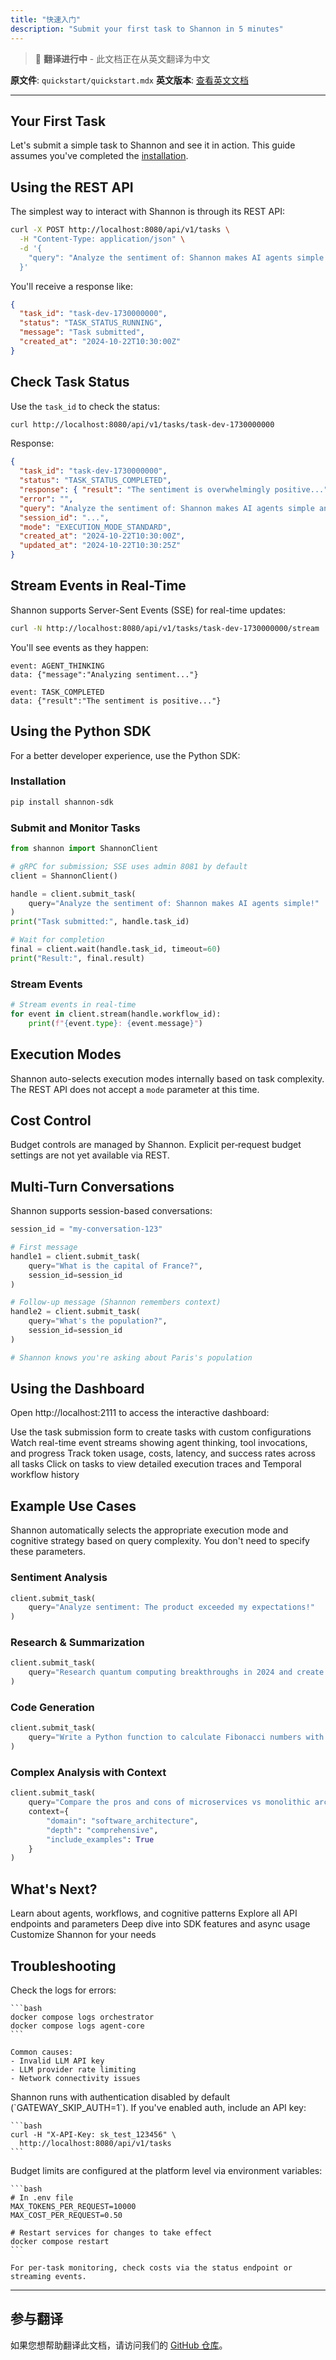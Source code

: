 ```yaml
---
title: "快速入门"
description: "Submit your first task to Shannon in 5 minutes"
---
```


> 🚧 **翻译进行中** - 此文档正在从英文翻译为中文

**原文件**: `quickstart/quickstart.mdx`
**英文版本**: [查看英文文档](/en/quickstart/quickstart)

---


## Your First Task

Let's submit a simple task to Shannon and see it in action. This guide assumes you've completed the [installation](/cn/quickstart/installation).

## Using the REST API

The simplest way to interact with Shannon is through its REST API:

```bash
curl -X POST http://localhost:8080/api/v1/tasks \
  -H "Content-Type: application/json" \
  -d '{
    "query": "Analyze the sentiment of: Shannon makes AI agents simple and reliable!"
  }'
```

You'll receive a response like:

```json
{
  "task_id": "task-dev-1730000000",
  "status": "TASK_STATUS_RUNNING",
  "message": "Task submitted",
  "created_at": "2024-10-22T10:30:00Z"
}
```

## Check Task Status

Use the `task_id` to check the status:

```bash
curl http://localhost:8080/api/v1/tasks/task-dev-1730000000
```

Response:

```json
{
  "task_id": "task-dev-1730000000",
  "status": "TASK_STATUS_COMPLETED",
  "response": { "result": "The sentiment is overwhelmingly positive..." },
  "error": "",
  "query": "Analyze the sentiment of: Shannon makes AI agents simple and reliable!",
  "session_id": "...",
  "mode": "EXECUTION_MODE_STANDARD",
  "created_at": "2024-10-22T10:30:00Z",
  "updated_at": "2024-10-22T10:30:25Z"
}
```

## Stream Events in Real-Time

Shannon supports Server-Sent Events (SSE) for real-time updates:

```bash
curl -N http://localhost:8080/api/v1/tasks/task-dev-1730000000/stream
```

You'll see events as they happen:

```
event: AGENT_THINKING
data: {"message":"Analyzing sentiment..."}

event: TASK_COMPLETED
data: {"result":"The sentiment is positive..."}
```

## Using the Python SDK

For a better developer experience, use the Python SDK:

### Installation

```bash
pip install shannon-sdk
```

### Submit and Monitor Tasks

```python
from shannon import ShannonClient

# gRPC for submission; SSE uses admin 8081 by default
client = ShannonClient()

handle = client.submit_task(
    query="Analyze the sentiment of: Shannon makes AI agents simple!"
)
print("Task submitted:", handle.task_id)

# Wait for completion
final = client.wait(handle.task_id, timeout=60)
print("Result:", final.result)
```

### Stream Events

```python
# Stream events in real-time
for event in client.stream(handle.workflow_id):
    print(f"{event.type}: {event.message}")
```

## Execution Modes

Shannon auto-selects execution modes internally based on task complexity. The REST API does not accept a `mode` parameter at this time.

## Cost Control

Budget controls are managed by Shannon. Explicit per‑request budget settings are not yet available via REST.

## Multi-Turn Conversations

Shannon supports session-based conversations:

```python
session_id = "my-conversation-123"

# First message
handle1 = client.submit_task(
    query="What is the capital of France?",
    session_id=session_id
)

# Follow-up message (Shannon remembers context)
handle2 = client.submit_task(
    query="What's the population?",
    session_id=session_id
)

# Shannon knows you're asking about Paris's population
```

## Using the Dashboard

Open http://localhost:2111 to access the interactive dashboard:

<Steps>
  <Step title="Submit Tasks">
    Use the task submission form to create tasks with custom configurations
  </Step>
  <Step title="Monitor Execution">
    Watch real-time event streams showing agent thinking, tool invocations, and progress
  </Step>
  <Step title="View Metrics">
    Track token usage, costs, latency, and success rates across all tasks
  </Step>
  <Step title="Debug Workflows">
    Click on tasks to view detailed execution traces and Temporal workflow history
  </Step>
</Steps>

## Example Use Cases

<Note>
Shannon automatically selects the appropriate execution mode and cognitive strategy based on query complexity. You don't need to specify these parameters.
</Note>

### Sentiment Analysis

```python
client.submit_task(
    query="Analyze sentiment: The product exceeded my expectations!"
)
```

### Research & Summarization

```python
client.submit_task(
    query="Research quantum computing breakthroughs in 2024 and create a summary"
)
```

### Code Generation

```python
client.submit_task(
    query="Write a Python function to calculate Fibonacci numbers with memoization"
)
```

### Complex Analysis with Context

```python
client.submit_task(
    query="Compare the pros and cons of microservices vs monolithic architecture",
    context={
        "domain": "software_architecture",
        "depth": "comprehensive",
        "include_examples": True
    }
)
```

## What's Next?

<CardGroup cols={2}>
  <Card
    title="Core Concepts"
    icon="book"
    href="/cn/quickstart/concepts/agents"
  >
    Learn about agents, workflows, and cognitive patterns
  </Card>
  <Card
    title="API Reference"
    icon="code"
    href="/cn/api/overview"
  >
    Explore all API endpoints and parameters
  </Card>
  <Card
    title="Python SDK Guide"
    icon="python"
    href="/cn/sdk/python/quickstart"
  >
    Deep dive into SDK features and async usage
  </Card>
  <Card
    title="Configuration"
    icon="gear"
    href="/cn/quickstart/configuration"
  >
    Customize Shannon for your needs
  </Card>
</CardGroup>

## Troubleshooting

<AccordionGroup>
  <Accordion title="Task stays in 'running' state">
    Check the logs for errors:

    ```bash
    docker compose logs orchestrator
    docker compose logs agent-core
    ```

    Common causes:
    - Invalid LLM API key
    - LLM provider rate limiting
    - Network connectivity issues
  </Accordion>

  <Accordion title="Authentication errors">
    Shannon runs with authentication disabled by default (`GATEWAY_SKIP_AUTH=1`). If you've enabled auth, include an API key:

    ```bash
    curl -H "X-API-Key: sk_test_123456" \
      http://localhost:8080/api/v1/tasks
    ```
  </Accordion>

  <Accordion title="High costs / token usage">
    Budget limits are configured at the platform level via environment variables:

    ```bash
    # In .env file
    MAX_TOKENS_PER_REQUEST=10000
    MAX_COST_PER_REQUEST=0.50

    # Restart services for changes to take effect
    docker compose restart
    ```

    For per-task monitoring, check costs via the status endpoint or streaming events.
  </Accordion>
</AccordionGroup>


---

## 参与翻译

如果您想帮助翻译此文档，请访问我们的 [GitHub 仓库](https://github.com/Kocoro-lab/Shannon)。
